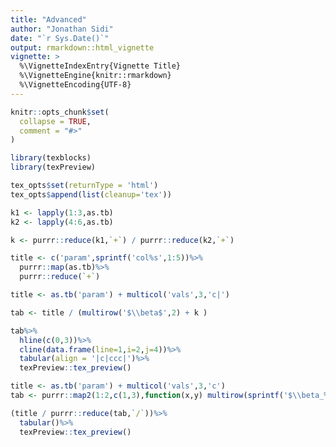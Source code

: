 ```yaml
---
title: "Advanced"
author: "Jonathan Sidi"
date: "`r Sys.Date()`"
output: rmarkdown::html_vignette
vignette: >
  %\VignetteIndexEntry{Vignette Title}
  %\VignetteEngine{knitr::rmarkdown}
  %\VignetteEncoding{UTF-8}
---
```


```r

knitr::opts_chunk$set(
  collapse = TRUE,
  comment = "#>"
)
```


```r
library(texblocks)
library(texPreview)

```
 
```r
tex_opts$set(returnType = 'html')
tex_opts$append(list(cleanup='tex'))
```


```r
k1 <- lapply(1:3,as.tb)
k2 <- lapply(4:6,as.tb)

k <- purrr::reduce(k1,`+`) / purrr::reduce(k2,`+`)

title <- c('param',sprintf('col%s',1:5))%>%
  purrr::map(as.tb)%>%
  purrr::reduce(`+`)

```

```r
title <- as.tb('param') + multicol('vals',3,'c|')

tab <- title / (multirow('$\\beta$',2) + k )

tab%>%
  hline(c(0,3))%>%
  cline(data.frame(line=1,i=2,j=4))%>%
  tabular(align = '|c|ccc|')%>%
  texPreview::tex_preview()

```
 
```r
title <- as.tb('param') + multicol('vals',3,'c')
tab <- purrr::map2(1:2,c(1,3),function(x,y) multirow(sprintf('$\\beta_%s$',x),y) + k )

(title / purrr::reduce(tab,`/`))%>%
  tabular()%>%
  texPreview::tex_preview()

```

